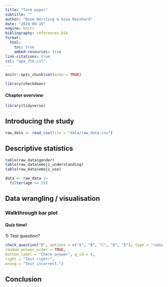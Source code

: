 ```yaml
---
title: "Term paper"
subtitle: ""
author: "Rose Hörsting & Gina Reinhard"
date: "2024-09-15"
engine: knitr
bibliography: references.bib
format: 
  html:
    toc: true
    embed-resources: true
link-citations: true
csl: "apa_7th.csl"
---
```


```r

knitr::opts_chunk$set(echo = TRUE)

```

```r

library(checkdown)

```

#### **Chapter overview** {.unnumbered}

```r

library(tidyverse)

```

## Introducing the study

```r

raw_data <- read_csv(file = "data/raw_data.csv")

```

## Descriptive statistics

```r

table(raw_data$gender)
table(raw_data$emoji_understanding)
table(raw_data$emoji_use)

```

```r

data <- raw_data |> 
  filter(age <= 35)

```

## Data wrangling / visualisation

### Walkthrough bar plot

::: callout-tip
#### Quiz time! {.unnumbered}

1\) Test question?

```r

check_question("D", options = c("A", "B", "C", "D", "E"), type = "radio", 
random_answer_order = TRUE,
button_label = "Check answer", q_id = 4,
right = "Test right!",
wrong = "Test incorrect.")

```
:::

## Conclusion
